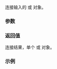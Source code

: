 {{cpp/experimental/title | concat}}
{{cpp/experimental/simd/navbar}}

{{dcl begin}}
{{dcl header | experimental/simd}}

{{dcl | since=parallelism_ts_2 | num=1 |
template&lt; class T, class... Abis &gt;
simd&lt;T, simd_abi::deduce_t&lt;T, (simd_size_v&lt;T, Abis&gt; + ...)&gt;&gt;
concat( const simd&lt;T, Abis&gt;&amp;... vs ) noexcept;
}}
{{dcl | since=parallelism_ts_2 | num=2 |
template&lt; class T, class... Abis &gt;
simd_mask&lt;T, simd_abi::deduce_t&lt;T, (simd_size_v&lt;T, Abis&gt; + ...)&gt;&gt;
concat( const simd_mask&lt;T, Abis&gt;&amp;... vs ) noexcept;
}}

{{dcl end}}

连接输入的 {{rlpt|simd}} 或 {{rlpt|simd_mask}} 对象。

===参数===

{{par begin}}
{{par | vs |输入的 {{rlpt|simd}} 或 {{rlpt|simd_mask}} 参数包}}
{{par end}}

===返回值===

连接结果，单个 {{rlpt|simd}} 或 {{rlpt|simd_mask}} 对象。

===示例===

{{langlinks|en|ja}}